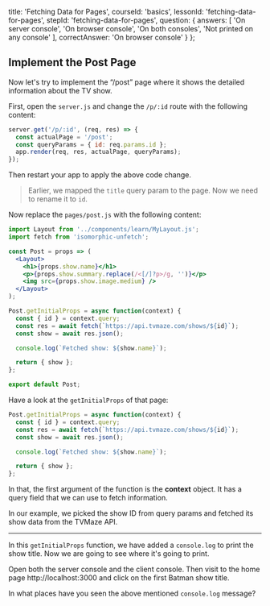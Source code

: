 
  title: 'Fetching Data for Pages',
  courseId: 'basics',
  lessonId: 'fetching-data-for-pages',
  stepId: 'fetching-data-for-pages',
  question: {
    answers: [
      'On server console',
      'On browser console',
      'On both consoles',
      'Not printed on any console'
    ],
    correctAnswer: 'On browser console'
  }
};

## Implement the Post Page

Now let's try to implement the “/post” page where it shows the detailed information about the TV show.

First, open the `server.js` and change the `/p/:id` route with the following content:

```js
server.get('/p/:id', (req, res) => {
  const actualPage = '/post';
  const queryParams = { id: req.params.id };
  app.render(req, res, actualPage, queryParams);
});
```

Then restart your app to apply the above code change.

> Earlier, we mapped the `title` query param to the page. Now we need to rename it to `id`.

Now replace the `pages/post.js` with the following content:

```jsx
import Layout from '../components/learn/MyLayout.js';
import fetch from 'isomorphic-unfetch';

const Post = props => (
  <Layout>
    <h1>{props.show.name}</h1>
    <p>{props.show.summary.replace(/<[/]?p>/g, '')}</p>
    <img src={props.show.image.medium} />
  </Layout>
);

Post.getInitialProps = async function(context) {
  const { id } = context.query;
  const res = await fetch(`https://api.tvmaze.com/shows/${id}`);
  const show = await res.json();

  console.log(`Fetched show: ${show.name}`);

  return { show };
};

export default Post;
```

Have a look at the `getInitialProps` of that page:

```jsx
Post.getInitialProps = async function(context) {
  const { id } = context.query;
  const res = await fetch(`https://api.tvmaze.com/shows/${id}`);
  const show = await res.json();

  console.log(`Fetched show: ${show.name}`);

  return { show };
};
```

In that, the first argument of the function is the **context** object. It has a query field that we can use to fetch information.

In our example, we picked the show ID from query params and fetched its show data from the TVMaze API.

---

In this `getInitialProps` function, we have added a `console.log` to print the show title. Now we are going to see where it's going to print.

Open both the server console and the client console.
Then visit to the home page http://localhost:3000 and click on the first Batman show title.

In what places have you seen the above mentioned `console.log` message?

